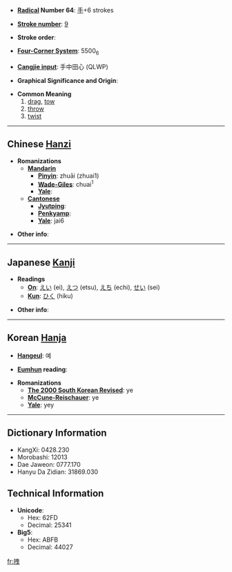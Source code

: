 * '''[[Wiktionary:Chinese radical index| Radical]] Number 64''': [[Wiktionary:Chinese radical index 手|手]]+6 strokes

* '''[[Wiktionary:Chinese total strokes index|Stroke number]]''': [[Wiktionary:Chinese total strokes index 9|9]]

* '''Stroke order''': 

* '''[[Wiktionary:Chinese four corner index|Four-Corner System]]''': 5500<sub>6</sub>

* '''[[Wiktionary:Chinese Cangjie index|Cangjie input]]''': 手中田心 (QLWP)

* '''Graphical Significance and Origin''': 

* '''Common Meaning'''
*#[[drag]], [[tow]]
*# [[throw]]
*# [[twist]]


----

== Chinese [[Hanzi]] ==

* '''Romanizations'''
** '''[[Mandarin]]'''
*** '''[[Pinyin]]''': zhuāi (zhuai1)
*** '''[[Wade-Giles]]''': chuai<sup>1</sup>
*** '''[[Yale]]''': 
** '''[[Cantonese]]'''
*** '''[[Jyutping]]''':
*** '''[[Penkyamp]]''': 
*** '''[[Yale]]''': jai6

* '''Other info''': 

----

== Japanese [[Kanji]] ==

* '''Readings'''
** '''[[On]]''': [[えい]] (ei), [[えつ]] (etsu), [[えち]] (echi), [[せい]] (sei)
** '''[[Kun]]''': [[ひく]] (hiku)

* '''Other info''':  

----

== Korean [[Hanja]] ==

* '''[[Hangeul]]''': 예

* '''[[Eumhun]] reading''': 

* '''Romanizations'''
** '''[[The 2000 South Korean Revised Romanization|The 2000 South Korean Revised]]''': ye
** '''[[McCune-Reischauer]]''': ye
** '''[[Yale]]''': yey

----

== Dictionary Information ==

* KangXi: 0428.230
* Morobashi: 12013
* Dae Jaweon: 0777.170
* Hanyu Da Zidian: 31869.030

== Technical Information ==

* '''Unicode''':
** Hex: 62FD
** Decimal: 25341
* '''Big5''':
** Hex: ABFB
** Decimal: 44027

[[fr:拽]]